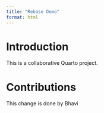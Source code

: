```yaml
---
title: "Rebase Demo"
format: html
---
```


# Introduction

This is a collaborative Quarto project.

# Contributions

This change is done by Bhavi 